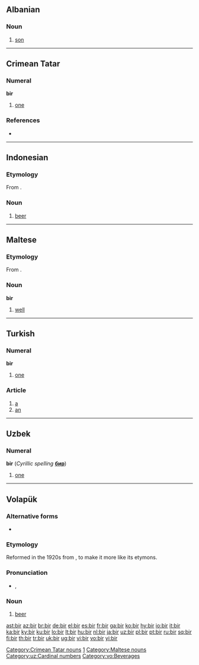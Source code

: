 ==Albanian==

===Noun===
{{infl|sq|noun}}

# [[son]]

----

==Crimean Tatar==

===Numeral===
'''bir'''

# {{cardinal|lang=crh}} [[one]]

===References===
* {{R:Useinov-Mireev 2002}}

[[Category:Crimean Tatar nouns]]
[[Category:crh:Cardinal numbers|1]]

----

==Indonesian==

===Etymology===
From {{etyl|nl|id}} {{term|bier|lang=nl}}.

===Noun===
{{infl|id|noun}}

# [[beer]]

----

==Maltese==

===Etymology===
From {{etyl|ar|mt}} {{term|بير|lang=ar}}.

===Noun===
'''bir''' {{m}}

# [[well]]

[[Category:Maltese nouns]]

----

==Turkish==

===Numeral===
'''bir'''

# {{cardinal|lang=tr}} [[one]]

===Article===
{{infl|tr|article}}

# [[a]]
# [[an]]

----

==Uzbek==

===Numeral===
'''bir''' (''Cyrillic spelling'' '''[[бир]]''')

# {{cardinal|lang=uz}} [[one]]

[[Category:uz:Cardinal numbers]]

----

==Volapük==
{{vo-noun|bil}}

===Alternative forms===
* {{l|vo|bil}}

===Etymology===
Reformed in the 1920s from {{term|bil|lang=vo}}, to make it more like its etymons.

===Pronunciation===
* {{IPA|/bir/|lang=vo}}, {{SAMPA|/bir/}}

===Noun===
{{infl|vo|noun}}

# [[beer]]

[[Category:vo:Beverages]]

[[ast:bir]]
[[az:bir]]
[[br:bir]]
[[de:bir]]
[[el:bir]]
[[es:bir]]
[[fr:bir]]
[[ga:bir]]
[[ko:bir]]
[[hy:bir]]
[[io:bir]]
[[it:bir]]
[[ka:bir]]
[[ky:bir]]
[[ku:bir]]
[[lo:bir]]
[[lt:bir]]
[[hu:bir]]
[[nl:bir]]
[[ja:bir]]
[[uz:bir]]
[[pl:bir]]
[[pt:bir]]
[[ru:bir]]
[[sq:bir]]
[[fi:bir]]
[[th:bir]]
[[tr:bir]]
[[uk:bir]]
[[ug:bir]]
[[vi:bir]]
[[vo:bir]]
[[yi:bir]]